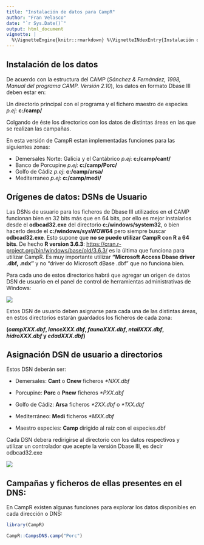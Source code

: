 ```yaml
---
title: "Instalación de datos para CampR"
author: "Fran Velasco"
date: "`r Sys.Date()`"
output: html_document
vignette: |
  %\VignetteEngine{knitr::rmarkdown} %\VignetteINdexEntry{Instalación de datos para CampR}  %\VignetteEncoding{UTF-8}
---
```


 Instalación de los datos 
------------

De acuerdo con la estructura del CAMP (<i>Sánchez & Fernández, 1998, Manual del programa CAMP. Versión 2.10</i>), los datos en formato Dbase III deben estar en:

Un directorio principal con el programa y el fichero maestro de especies <i>p.ej:</i> <b>c:/camp/</b> 

Colgando de éste los directorios con los datos de distintas áreas en las que se realizan las campañas.

En esta versión de CampR estan implementadas funciones para las siguientes zonas: 

- Demersales Norte: Galicia y el Cantábrico <i>p.ej</i>: <b>c:/camp/cant/</b>
- Banco de Porcupine <i>p.ej</i>: <b>c:/camp/Porc/</b>
- Golfo de Cádiz <i>p.ej</i>: <b>c:/camp/arsa/</b>
- Mediterraneo <i>p.ej</i>: <b>c:/camp/medi/</b>

 Orígenes de datos: DSNs de Usuario
------------

Las DSNs de usuario para los ficheros de Dbase III utilizados en el CAMP funcionan bien en 32 bits más que en 64 bits, por ello es mejor instalarlos desde el <b>odbcad32.exe</b> del directorio <b>c:/windows/system32</b>, o bien hacerlo desde el <b>c:/windows/sysWOW64</b> pero siempre buscar <b>odbcad32.exe</b>. Esto supone que <b>no se puede utilizar CampR con R a 64 bits</b>. De hecho <b>R version 3.6.3</b>:  <https://cran.r-project.org/bin/windows/base/old/3.6.3/> es la última que funciona para utilizar CampR. 
Es muy importante utilizar <b>"Microsoft Access Dbase driver .dbf, .ndx"</b> y no "driver do Microsoft dBase .dbf" que no funciona bien.

Para cada uno de estos directorios habrá que agregar un origen de datos DSN de usuario en el panel de control de herramientas administrativas de Windows: 

![](ODBC_CampR.png) 

Estos DSN de usuario deben asignarse para cada una de las distintas áreas, en estos directorios estarán guardados los ficheros de cada zona:

<B> (<i>campXXX.dbf</i>, <i>lanceXXX.dbf</i>, <i>faunaXXX.dbf</i>, <i>ntallXXX.dbf</i>, <i>hidroXXX.dbf</i> y <i>edadXXX.dbf</i>) </B>

## Asignación DSN de usuario a directorios

Estos DSN deberán ser:

- Demersales: <B>Cant</B> o <B>Cnew</B> ficheros <i>*NXX.dbf</i>
- Porcupine: <B>Porc</B> o <B>Pnew</B> ficheros <i>*PXX.dbf</i>
- Golfo de Cádiz: <B>Arsa</B> ficheros <i>\*2XX.dbf</i> o <i>\*1XX.dbf</i>
- Mediterráneo: <B>Medi</B> ficheros <i>*MXX.dbf</i>

- Maestro especies: <B>Camp</B> dirigido al raíz con el especies.dbf

Cada DSN debera redirigirse al directorio con los datos respectivos y utilizar un controlador que acepte la versión Dbase III, es decir odbcad32.exe

![](ODBC_CampR_2.png) 


Campañas y ficheros de ellas presentes en el DNS:
----------

En CampR existen algunas funciones para explorar los datos disponibles en cada dirección o DNS:

```r
library(CampR)
```

```r
CampR::CampsDNS.camp("Porc")
```



